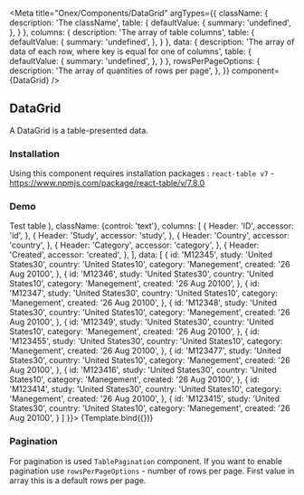

<Meta
  title="Onex/Components/DataGrid"
  argTypes={{
    className: {
      description: 'The className',
      table: {
        defaultValue: {
          summary: 'undefined',
        },
      }
    },
    columns: {
      description: 'The array of table columns',
      table: {
        defaultValue: {
          summary: 'undefined',
        },
      }
    },
    data: {
      description: 'The array of data of each row, where key is equal for one of columns',
      table: {
        defaultValue: {
          summary: 'undefined',
        },
      }
    },
    rowsPerPageOptions: {
      description: 'The array of quantities of rows per page',
    },
  }}
  component={DataGrid}
/>



## DataGrid

A DataGrid is a table-presented data.

### Installation
Using this component requires installation packages : ```react-table v7``` - https://www.npmjs.com/package/react-table/v/7.8.0

### Demo
<Canvas>
  <Story
    height="35rem"
    name="Demo"
    args={{
      rowsPerPageOptions: [5, 10],
      dataGridControlComponent: (
        <DataGridControl>
          <DataGridName badgeNumber="100">Test table</DataGridName>
        </DataGridControl>
      ),
      className: {control: 'text'},
      columns: [
        {
          Header: 'ID',
          accessor: 'id',
        },
        {
          Header: 'Study',
          accessor: 'study',
        },
        {
          Header: 'Country',
          accessor: 'country',
        },
        {
          Header: 'Category',
          accessor: 'category',
        },
        {
          Header: 'Created',
          accessor: 'created',
        },
      ],
      data: [
        {
          id: 'M12345',
          study: 'United States30',
          country: 'United States10',
          category: 'Manegement',
          created: '26 Aug 20100',
        },
        {
          id: 'M12346',
          study: 'United States30',
          country: 'United States10',
          category: 'Manegement',
          created: '26 Aug 20100',
        },
        {
          id: 'M12347',
          study: 'United States30',
          country: 'United States10',
          category: 'Manegement',
          created: '26 Aug 20100',
        },
        {
          id: 'M12348',
          study: 'United States30',
          country: 'United States10',
          category: 'Manegement',
          created: '26 Aug 20100',
        },
        {
          id: 'M12349',
          study: 'United States30',
          country: 'United States10',
          category: 'Manegement',
          created: '26 Aug 20100',
        },
        {
          id: 'M123455',
          study: 'United States30',
          country: 'United States10',
          category: 'Manegement',
          created: '26 Aug 20100',
        },
        {
          id: 'M123477',
          study: 'United States30',
          country: 'United States10',
          category: 'Manegement',
          created: '26 Aug 20100',
        },
        {
          id: 'M123416',
          study: 'United States30',
          country: 'United States10',
          category: 'Manegement',
          created: '26 Aug 20100',
        },
        {
          id: 'M123414',
          study: 'United States30',
          country: 'United States10',
          category: 'Manegement',
          created: '26 Aug 20100',
        },
        {
          id: 'M123415',
          study: 'United States30',
          country: 'United States10',
          category: 'Manegement',
          created: '26 Aug 20100',
        }
      ]
    }}>
    {Template.bind({})}
  </Story>
</Canvas>

<ArgsTable story="Demo"/>

### Pagination
For pagination is used ```TablePagination``` component. If you want to enable pagination use ```rowsPerPageOptions``` - number of rows per page.
First value in array this is a default rows per page.

